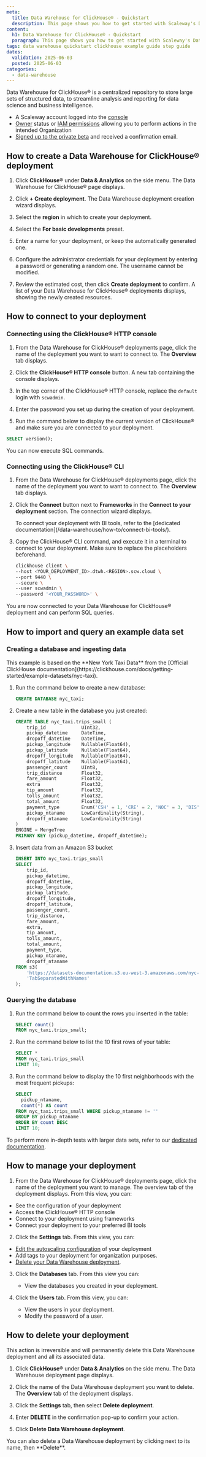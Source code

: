 ```yaml
---
meta:
  title: Data Warehouse for ClickHouse® - Quickstart
  description: This page shows you how to get started with Scaleway's Data Warehouse for ClickHouse®.
content:
  h1: Data Warehouse for ClickHouse® - Quickstart
  paragraph: This page shows you how to get started with Scaleway's Data Warehouse for ClickHouse®.
tags: data warehouse quickstart clickhouse example guide step guide
dates:
  validation: 2025-06-03
  posted: 2025-06-03
categories:
  - data-warehouse
---
```


Data Warehouse for ClickHouse® is a centralized repository to store large sets of structured data, to streamline analysis and reporting for data science and business intelligence.

<Macro id="requirements" />

- A Scaleway account logged into the [console](https://console.scaleway.com)
- [Owner](/iam/concepts/#owner) status or [IAM permissions](/iam/concepts/#permission) allowing you to perform actions in the intended Organization
- [Signed up to the private beta](https://www.scaleway.com/fr/betas/) and received a confirmation email.

## How to create a Data Warehouse for ClickHouse® deployment

1. Click **ClickHouse®** under **Data & Analytics** on the side menu. The Data Warehouse for ClickHouse® page displays.

2. Click **+ Create deployment**. The Data Warehouse deployment creation wizard displays.

3. Select the **region** in which to create your deployment.

4. Select the **For basic developments** preset.

5. Enter a name for your deployment, or keep the automatically generated one.

6. Configure the administrator credentials for your deployment by entering a password or generating a random one.
    <Message type="note">
    The username cannot be modified.
    </Message>

7. Review the estimated cost, then click **Create deployment** to confirm. A list of your Data Warehouse for ClickHouse® deployments displays, showing the newly created resources.

## How to connect to your deployment

### Connecting using the ClickHouse® HTTP console

1. From the Data Warehouse for ClickHouse® deployments page, click the name of the deployment you want to want to connect to. The **Overview** tab displays.

2. Click the **ClickHouse® HTTP console** button. A new tab containing the console displays.

3. In the top corner of the ClickHouse® HTTP console, replace the `default` login with `scwadmin`.

4. Enter the password you set up during the creation of your deployment.

5. Run the command below to display the current version of ClickHouse® and make sure you are connected to your deployment.

  ```sql
  SELECT version();
  ```

You can now execute SQL commands.

### Connecting using the ClickHouse® CLI

1. From the Data Warehouse for ClickHouse® deployments page, click the name of the deployment you want to want to connect to. The **Overview** tab displays.

2. Click the **Connect** button next to **Frameworks** in the **Connect to your deployment** section. The connection wizard displays. 

    <Message type="note">
    To connect your deployment with BI tools, refer to the [dedicated documentation](/data-warehouse/how-to/connect-bi-tools/).
    </Message>

3. Copy the ClickHouse® CLI command, and execute it in a terminal to connect to your deployment. Make sure to replace the placeholders beforehand.

    ```sh
    clickhouse client \
    --host <YOUR_DEPLOYMENT_ID>.dtwh.<REGION>.scw.cloud \
    --port 9440 \
    --secure \
    --user scwadmin \
    --password '<YOUR_PASSWORD>' \
    ```

You are now connected to your Data Warehouse for ClickHouse® deployment and can perform SQL queries.

## How to import and query an example data set

### Creating a database and ingesting data

<Message type="note">
This example is based on the **New York Taxi Data** from the [Official ClickHouse documentation](https://clickhouse.com/docs/getting-started/example-datasets/nyc-taxi).
</Message>

1. Run the command below to create a new database:
    ```sql
    CREATE DATABASE nyc_taxi;
    ```

2. Create a new table in the database you just created:
    ```sql
    CREATE TABLE nyc_taxi.trips_small (
        trip_id             UInt32,
        pickup_datetime     DateTime,
        dropoff_datetime    DateTime,
        pickup_longitude    Nullable(Float64),
        pickup_latitude     Nullable(Float64),
        dropoff_longitude   Nullable(Float64),
        dropoff_latitude    Nullable(Float64),
        passenger_count     UInt8,
        trip_distance       Float32,
        fare_amount         Float32,
        extra               Float32,
        tip_amount          Float32,
        tolls_amount        Float32,
        total_amount        Float32,
        payment_type        Enum('CSH' = 1, 'CRE' = 2, 'NOC' = 3, 'DIS' = 4, 'UNK' = 5),
        pickup_ntaname      LowCardinality(String),
        dropoff_ntaname     LowCardinality(String)
    )
    ENGINE = MergeTree
    PRIMARY KEY (pickup_datetime, dropoff_datetime);
    ```

3. Insert data from an Amazon S3 bucket 
    ```sql
    INSERT INTO nyc_taxi.trips_small
    SELECT
        trip_id,
        pickup_datetime,
        dropoff_datetime,
        pickup_longitude,
        pickup_latitude,
        dropoff_longitude,
        dropoff_latitude,
        passenger_count,
        trip_distance,
        fare_amount,
        extra,
        tip_amount,
        tolls_amount,
        total_amount,
        payment_type,
        pickup_ntaname,
        dropoff_ntaname
    FROM s3(
        'https://datasets-documentation.s3.eu-west-3.amazonaws.com/nyc-taxi/trips_{0..2}.gz',
        'TabSeparatedWithNames'
    );
    ```

### Querying the database

1. Run the command below to count the rows you inserted in the table:
    ```sql
    SELECT count()
    FROM nyc_taxi.trips_small;
    ```

2. Run the command below to list the 10 first rows of your table:
    ```sql
    SELECT *
    FROM nyc_taxi.trips_small
    LIMIT 10;
    ```

3. Run the command below to display the 10 first neighborhoods with the most frequent pickups:
    ```sql
    SELECT
      pickup_ntaname,
      count(*) AS count
    FROM nyc_taxi.trips_small WHERE pickup_ntaname != ''
    GROUP BY pickup_ntaname
    ORDER BY count DESC
    LIMIT 10;
    ```

To perform more in-depth tests with larger data sets, refer to our [dedicated documentation](/data-warehouse/reference-content/example-datasets/).

## How to manage your deployment

1. From the Data Warehouse for ClickHouse® deployments page, click the name of the deployment you want to manage. The overview tab of the deployment displays. From this view, you can:

  - See the configuration of your deployment
  - Access the ClickHouse® HTTP console
  - Connect to your deployment using frameworks
  - Connect your deployment to your preferred BI tools

2. Click the **Settings** tab. From this view, you can:

  - [Edit the autoscaling configuration](/data-warehouse/how-to/edit-autoscaling/) of your deployment
  - Add tags to your deployment for organization purposes.
  - [Delete your Data Warehouse deployment](/data-warehouse/how-to/manage-delete-deployment/#how-to-delete-a-data-warehouse).

3. Click the **Databases** tab. From this view you can:

    - View the databases you created in your deployment.

4. Click the **Users** tab. From this view, you can:

    - View the users in your deployment.
    - Modify the password of a user.

## How to delete your deployment

<Message type="important">
  This action is irreversible and will permanently delete this Data Warehouse deployment and all its associated data.
</Message>

1. Click **ClickHouse®** under **Data & Analytics** on the side menu. The Data Warehouse deployment page displays.

2. Click the name of the Data Warehouse deployment you want to delete. The **Overview** tab of the deployment displays.

3. Click the **Settings** tab, then select **Delete deployment**.

4. Enter **DELETE** in the confirmation pop-up to confirm your action.

5. Click **Delete Data Warehouse deployment**.

<Message type="note">
  You can also delete a Data Warehouse deployment by clicking <Icon name="more" /> next to its name, then **Delete**.
</Message>
